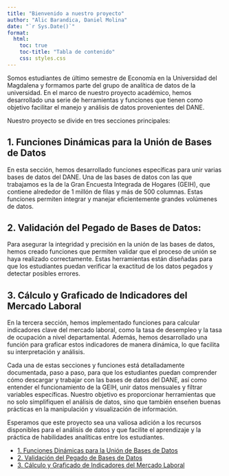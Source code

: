 ```yaml
---
title: "Bienvenido a nuestro proyecto"
author: "Alic Barandica, Daniel Molina"
date: "`r Sys.Date()`"
format:
  html:
    toc: true
    toc-title: "Tabla de contenido"
    css: styles.css
---
```


Somos estudiantes de último semestre de Economía en la Universidad del Magdalena y formamos parte del grupo de analítica de datos de la universidad. En el marco de nuestro proyecto académico, hemos desarrollado una serie de herramientas y funciones que tienen como objetivo facilitar el manejo y análisis de datos provenientes del DANE.

Nuestro proyecto se divide en tres secciones principales:

## 1. Funciones Dinámicas para la Unión de Bases de Datos

En esta sección, hemos desarrollado funciones específicas para unir varias bases de datos del DANE. Una de las bases de datos con las que trabajamos es la de la Gran Encuesta Integrada de Hogares (GEIH), que contiene alrededor de 1 millón de filas y más de 500 columnas. Estas funciones permiten integrar y manejar eficientemente grandes volúmenes de datos.

## 2. Validación del Pegado de Bases de Datos: 

Para asegurar la integridad y precisión en la unión de las bases de datos, hemos creado funciones que permiten validar que el proceso de unión se haya realizado correctamente. Estas herramientas están diseñadas para que los estudiantes puedan verificar la exactitud de los datos pegados y detectar posibles errores.

## 3. Cálculo y Graficado de Indicadores del Mercado Laboral

En la tercera sección, hemos implementado funciones para calcular indicadores clave del mercado laboral, como la tasa de desempleo y la tasa de ocupación a nivel departamental. Además, hemos desarrollado una función para graficar estos indicadores de manera dinámica, lo que facilita su interpretación y análisis.

Cada una de estas secciones y funciones está detalladamente documentada, paso a paso, para que los estudiantes puedan comprender cómo descargar y trabajar con las bases de datos del DANE, así como entender el funcionamiento de la GEIH, unir datos mensuales y filtrar variables específicas. Nuestro objetivo es proporcionar herramientas que no solo simplifiquen el análisis de datos, sino que también enseñen buenas prácticas en la manipulación y visualización de información.

Esperamos que este proyecto sea una valiosa adición a los recursos disponibles para el análisis de datos y que facilite el aprendizaje y la práctica de habilidades analíticas entre los estudiantes.

<ul>
  <li>
    <a href="merge_geih_explication_functions.html" target="_blank">1. Funciones Dinámicas para la Unión de Bases de Datos</a><br>
  </li>
  <li>
    <a href="data_validation.html" target="_blank">2. Validación del Pegado de Bases de Datos</a><br>
  </li>
  <li>
    <a href="calculate_indicators.html" target="_blank">3. Cálculo y Graficado de Indicadores del Mercado Laboral</a>
  </li>
</ul>
